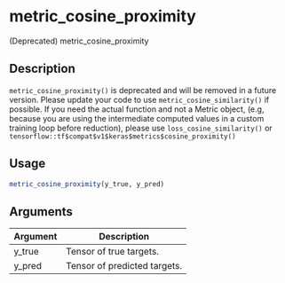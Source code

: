 # metric_cosine_proximity


(Deprecated) metric_cosine_proximity




## Description

``metric_cosine_proximity()`` is deprecated and will be removed in a future
version. Please update your code to use ``metric_cosine_similarity()`` if
possible. If you need the actual function and not a Metric object, (e.g,
because you are using the intermediate computed values in a custom training
loop before reduction), please use ``loss_cosine_similarity()`` or
``tensorflow::tf$compat$v1$keras$metrics$cosine_proximity()``





## Usage
```r
metric_cosine_proximity(y_true, y_pred)
```




## Arguments


Argument      |Description
------------- |----------------
y_true | Tensor of true targets.
y_pred | Tensor of predicted targets.






